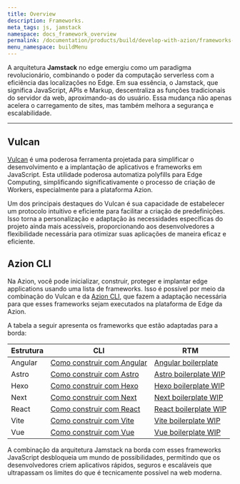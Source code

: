 ```yaml
---
title: Overview
description: Frameworks.
meta_tags: js, jamstack
namespace: docs_framework_overview
permalink: /documentation/products/build/develop-with-azion/frameworks-specific/overview/
menu_namespace: buildMenu
---
```


A arquitetura **Jamstack** no edge emergiu como um paradigma revolucionário, combinando o poder da computação serverless com a eficiência das localizações no Edge. Em sua essência, o Jamstack, que significa JavaScript, APIs e Markup, descentraliza as funções tradicionais do servidor da web, aproximando-as do usuário. Essa mudança não apenas acelera o carregamento de sites, mas também melhora a segurança e escalabilidade.

---

## Vulcan

[Vulcan](https://github.com/aziontech/vulcan) é uma poderosa ferramenta projetada para simplificar o desenvolvimento e a implantação de aplicativos e frameworks em JavaScript. Esta utilidade poderosa automatiza polyfills para Edge Computing, simplificando significativamente o processo de criação de Workers, especialmente para a plataforma Azion.

Um dos principais destaques do Vulcan é sua capacidade de estabelecer um protocolo intuitivo e eficiente para facilitar a criação de predefinições. Isso torna a personalização e adaptação às necessidades específicas do projeto ainda mais acessíveis, proporcionando aos desenvolvedores a flexibilidade necessária para otimizar suas aplicações de maneira eficaz e eficiente.

## Azion CLI

Na Azion, você pode inicializar, construir, proteger e implantar edge applications usando uma lista de frameworks. Isso é possível por meio da combinação do Vulcan e da [Azion CLI](/pt-br/documentation/products/azion-cli/overview/), que fazem a adaptação necessária para que esses frameworks sejam executados na plataforma de Edge da Azion.

A tabela a seguir apresenta os frameworks que estão adaptadas para a borda:

| Estrutura | CLI | RTM |
| --- | --- | --- |
| Angular | [Como construir com Angular](/pt-br/documentation/products/build/develop-with-azion/frameworks-specific/angular/) | [Angular boilerplate](/pt-br/documentation/products/guides/angular-boilerplate/) |
| Astro | [Como construir com Astro](/pt-br/documentation/products/build/develop-with-azion/frameworks-specific/astro/) | [Astro boilerplate WIP]() |
| Hexo | [Como construir com Hexo](/pt-br/documentation/products/build/develop-with-azion/frameworks-specific/hexo/)| [Hexo boilerplate WIP](https://registry.terraform.io/providers/aziontech/azion/latest/docs/data-sources/intelligent_dns_zones) |
| Next | [Como construir com Next](/pt-br/documentation/products/build/develop-with-azion/frameworks-specific/next/) | [Next boilerplate WIP](https://github.com/aziontech/terraform-provider-azion/blob/main/docs/data-sources/records.md)|
| React | [Como construir com React](/pt-br/documentation/products/build/develop-with-azion/frameworks-specific/react/) | [React boilerplate WIP](https://registry.terraform.io/providers/aziontech/azion/latest/docs/data-sources/intelligent_dns_dnssec)|
| Vite | [Como construir com Vite](/pt-br/documentation/products/build/develop-with-azion/frameworks-specific/vite/)| [Vite boilerplate WIP](https://registry.terraform.io/providers/aziontech/azion/latest/docs/data-sources/intelligent_dns_dnssec)|
| Vue | [Como construir com Vue](/pt-br/documentation/products/build/develop-with-azion/frameworks-specific/vue/) | [Vue boilerplate WIP](https://registry.terraform.io/providers/aziontech/azion/latest/docs/data-sources/edge_application_edge_functions_instance)|

A combinação da arquitetura Jamstack na borda com esses frameworks JavaScript desbloqueia um mundo de possibilidades, permitindo que os desenvolvedores criem aplicativos rápidos, seguros e escaláveis que ultrapassam os limites do que é tecnicamente possível na web moderna.



